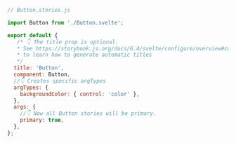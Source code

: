 ```js
// Button.stories.js

import Button from './Button.svelte';

export default {
   /* 👇 The title prop is optional.
   * See https://storybook.js.org/docs/6.4/svelte/configure/overview#configure-story-loading
   * to learn how to generate automatic titles
   */
  title: 'Button',
  component: Button,
  //👇 Creates specific argTypes
  argTypes: {
    backgroundColor: { control: 'color' },
  },
  args: {
    //👇 Now all Button stories will be primary.
    primary: true,
  },
};
```
